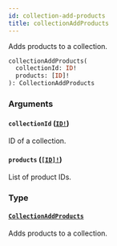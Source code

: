 ```yaml
---
id: collection-add-products
title: collectionAddProducts
---
```


Adds products to a collection.

```graphql
collectionAddProducts(
  collectionId: ID!
  products: [ID]!
): CollectionAddProducts

```

### Arguments

#### `collectionId` ([`ID!`](../../../developer/api-reference/scalars/id))

ID of a collection.

#### `products` ([`[ID]!`](../../../developer/api-reference/scalars/id))

List of product IDs.

### Type

#### [`CollectionAddProducts`](../../../developer/api-reference/objects/collection-add-products)

Adds products to a collection.
